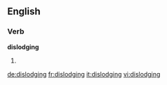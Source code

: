 ==English==

===Verb===
'''dislodging'''

# {{present participle of|[[dislodge]]}}

[[de:dislodging]]
[[fr:dislodging]]
[[it:dislodging]]
[[vi:dislodging]]